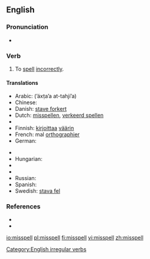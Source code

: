 ==English==

===Pronunciation===
* {{IPA|/'mɪspεl/}}
*: {{rhymes|ɛl}}

===Verb===
{{en-verb|misspells|misspelling|'''[[misspelt]]''' ''or'' '''[[misspelled]]'''}}

# To [[spell]] [[incorrectly]].

====Translations====
{{trans-top|to spell incorrectly}}
* Arabic: {{Arab|[[اخطأ التهجئة]]}} (’áxṭa’a at-tahjí’a)
* Chinese: {{zh-tsp|拼錯|拼错|pīncuò}} 
* Danish: [[stave forkert]]
* Dutch: [[misspellen]], [[verkeerd spellen]]
* {{trreq|Esperanto}}
* Finnish: [[kirjoittaa]] [[väärin]]
* French: mal [[orthographier]]
* German: {{t|de|falsch buchstabieren}}
{{trans-mid}}
* {{trreq|Hebrew}}
* Hungarian: {{t-|hu|elír}}
* {{trreq|Italian}}
* {{trreq|Japanese}}
* Russian: {{t|ru|орфографически неправильно писать|tr=orfografíčeski neprávil’no pisát’|sc=Cyrl}}
* Spanish: {{t|es|deletrear mal}}
* Swedish: [[stava fel]]
{{trans-bottom}}

===References===
* {{R:Century 1911}}
* {{R:Webster 1913}}

[[Category:English irregular verbs]]

[[io:misspell]]
[[pl:misspell]]
[[fi:misspell]]
[[vi:misspell]]
[[zh:misspell]]
